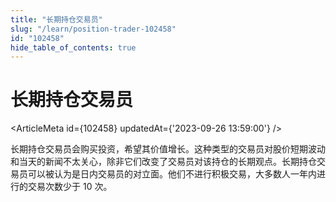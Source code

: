 ```yaml
---
title: "长期持仓交易员"
slug: "/learn/position-trader-102458"
id: "102458"
hide_table_of_contents: true
---
```



# 长期持仓交易员

<ArticleMeta id={102458} updatedAt={'2023-09-26 13:59:00'} />
<div className='border-solid border-b border-t-0 my-4 border-[var(--ifm-color-gray-300)]' />

长期持仓交易员会购买投资，希望其价值增长。这种类型的交易员对股价短期波动和当天的新闻不太关心，除非它们改变了交易员对该持仓的长期观点。长期持仓交易员可以被认为是日内交易员的对立面。他们不进行积极交易，大多数人一年内进行的交易次数少于 10 次。
